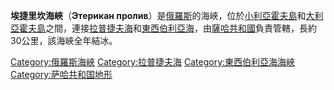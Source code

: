 '''埃捷里坎海峽'''（'''Этерикан пролив'''）是[[俄羅斯|俄羅斯]]的海峽，位於[[小利亞霍夫島|小利亞霍夫島]]和[[大利亞霍夫島|大利亞霍夫島]]之間，連接[[拉普捷夫海|拉普捷夫海]]和[[東西伯利亞海|東西伯利亞海]]，由[[薩哈共和國|薩哈共和國]]負責管轄，長約30公里，該海峽全年結冰。

{{Russia-geo-stub}}
{{DEFAULTSORT:Этерикан}}
[[Category:俄羅斯海峽|Category:俄羅斯海峽]]
[[Category:拉普捷夫海|Category:拉普捷夫海]]
[[Category:東西伯利亞海海峽|Category:東西伯利亞海海峽]]
[[Category:萨哈共和国地形|Category:萨哈共和国地形]]